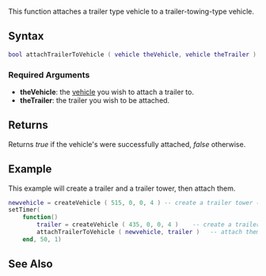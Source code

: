 
{{Server client function}}
This function attaches a trailer type vehicle to a trailer-towing-type vehicle.

==Syntax==
<syntaxhighlight lang="lua">bool attachTrailerToVehicle ( vehicle theVehicle, vehicle theTrailer )</syntaxhighlight>
{{OOP||[[/vehicle.md|vehicle]]:attachTrailer}}
===Required Arguments===
*'''theVehicle''': the [[/vehicle.md|vehicle]] you wish to attach a trailer to.
*'''theTrailer''': the trailer you wish to be attached.

==Returns==
Returns ''true'' if the vehicle's were successfully attached, ''false'' otherwise.

==Example==
This example will create a trailer and a trailer tower, then attach them.
<syntaxhighlight lang="lua">
newvehicle = createVehicle ( 515, 0, 0, 4 ) -- create a trailer tower (roadtrain)
setTimer(
	function()
		trailer = createVehicle ( 435, 0, 0, 4 )    -- create a trailer
		attachTrailerToVehicle ( newvehicle, trailer )   -- attach them
	end, 50, 1)
</syntaxhighlight>

==See Also==
{{Vehicle functions}}